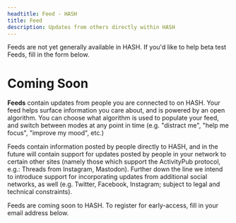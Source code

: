 ```yaml
---
headtitle: Feed - HASH
title: Feed
description: Updates from others directly within HASH
---
```


<callout style="information" type="coming-soon">
Feeds are not yet generally available in HASH. If you'd like to help beta test Feeds, fill in the form below.
</callout>

# Coming Soon

**Feeds** contain updates from people you are connected to on HASH. Your feed helps surface information you care about, and is powered by an open algorithm. You can choose what algorithm is used to populate your feed, and switch between modes at any point in time (e.g. "distract me", "help me focus", "improve my mood", etc.)

Feeds contain information posted by people directly to HASH, and in the future will contain support for updates posted by people in your network to certain other sites (namely those which support the ActivityPub protocol, e.g.: Threads from Instagram, Mastodon). Further down the line we intend to introduce support for incorporating updates from additional social networks, as well (e.g. Twitter, Facebook, Instagram; subject to legal and technical constraints).

Feeds are coming soon to HASH. To register for early-access, fill in your email address below.